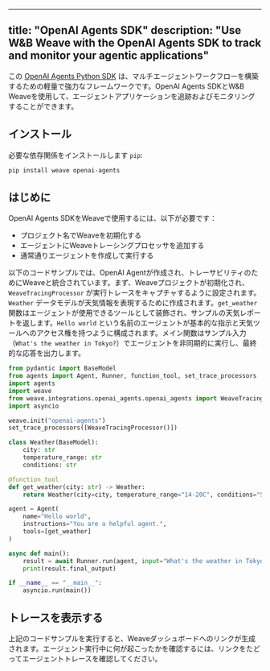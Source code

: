 ***

title: "OpenAI Agents SDK"
description: "Use W\&B Weave with the OpenAI Agents SDK to track and monitor your agentic applications"
-------------------------------------------------------------------------------------------------------

この [OpenAI Agents Python SDK](https://github.com/openai/openai-agents-python) は、マルチエージェントワークフローを構築するための軽量で強力なフレームワークです。OpenAI Agents SDKとW\&B Weaveを使用して、エージェントアプリケーションを追跡およびモニタリングすることができます。

## インストール

必要な依存関係をインストールします `pip`:

```bash
pip install weave openai-agents
```

## はじめに

OpenAI Agents SDKをWeaveで使用するには、以下が必要です：

* プロジェクト名でWeaveを初期化する
* エージェントにWeaveトレーシングプロセッサを追加する
* 通常通りエージェントを作成して実行する

以下のコードサンプルでは、OpenAI Agentが作成され、トレーサビリティのためにWeaveと統合されています。まず、Weaveプロジェクトが初期化され、`WeaveTracingProcessor` が実行トレースをキャプチャするように設定されます。`Weather` データモデルが天気情報を表現するために作成されます。`get_weather` 関数はエージェントが使用できるツールとして装飾され、サンプルの天気レポートを返します。`Hello world` という名前のエージェントが基本的な指示と天気ツールへのアクセス権を持つように構成されます。メイン関数はサンプル入力（`What's the weather in Tokyo?`）でエージェントを非同期的に実行し、最終的な応答を出力します。

```python
from pydantic import BaseModel
from agents import Agent, Runner, function_tool, set_trace_processors
import agents
import weave
from weave.integrations.openai_agents.openai_agents import WeaveTracingProcessor
import asyncio

weave.init("openai-agents")
set_trace_processors([WeaveTracingProcessor()])

class Weather(BaseModel):
    city: str
    temperature_range: str
    conditions: str

@function_tool
def get_weather(city: str) -> Weather:
    return Weather(city=city, temperature_range="14-20C", conditions="Sunny with wind.")

agent = Agent(
    name="Hello world",
    instructions="You are a helpful agent.",
    tools=[get_weather]
)

async def main():
    result = await Runner.run(agent, input="What's the weather in Tokyo?")    
    print(result.final_output)

if __name__ == "__main__":
    asyncio.run(main())
```

## トレースを表示する

上記のコードサンプルを実行すると、Weaveダッシュボードへのリンクが生成されます。エージェント実行中に何が起こったかを確認するには、リンクをたどってエージェントトレースを確認してください。
